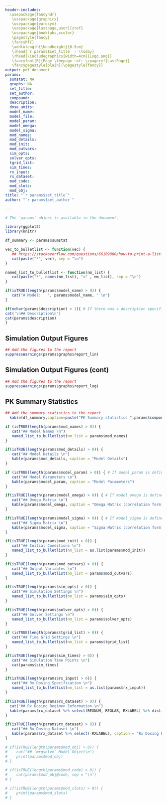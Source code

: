 ```yaml
---
header-includes: 
  \usepackage{fancyhdr} 
   \usepackage{graphicx} 
   \usepackage{eurosym} 
   \usepackage[lastpage,user]{zref}
   \usepackage{booktabs,xcolor} 
   \pagestyle{fancy} 
   \fancyhf{} 
   \addtolength{\headheight}{0.5cm}
   \lhead{`r params$set_title` - \today} 
   \rhead{\includegraphics[width=4cm]{Logo.png}} 
   \fancyfoot[R]{Page \thepage ~of~ \zpageref{LastPage}}
   \fancypagestyle{plain}{\pagestyle{fancy}} 
output: pdf_document
params:
  sumstat: NA
  graphs: NA
  set_title: 
  set_author: 
  compound:
  description:
  dose_units:
  model_name:
  model_file:
  model_param:
  model_omega:
  model_sigma:
  mod_names:
  mod_details:
  mod_init:
  mod_outvars:
  sim_opts:
  solver_opts:
  tgrid_list:
  sim_times:
  rx_input:
  rx_dataset:
  mod_code:
  mod_slots:
  mod_obj:
title: "`r params$set_title`"
author: "`r params$set_author`"

---
```



```r
# The `params` object is available in the document.

library(ggplot2)
library(knitr)

df_summary <- params$sumstat

vec_to_bulletlist <- function(vec) {
   ## https://stackoverflow.com/questions/66109880/how-to-print-a-list-as-bullet-items-in-word-using-rmarkdown
   cat(paste("*", vec), sep = "\n")
}

named_list_to_bulletlist <- function(nm_list) {
   cat(paste("*", names(nm_list), "=" , nm_list), sep = "\n")
}
```



```r
if(isTRUE(length(params$model_name) > 0)) {
   cat("# Model:   ", params$model_name, " \n")
}
```



```r
if(nchar(params$description) > 1){ # If there was a description specified, add it to the report
cat('\n## Description\n')
cat(params$description)
}
```



## Simulation Output Figures
```r
## Add the figures to the report
suppressWarnings(params$graphs$report_lin)
```

## Simulation Output Figures (cont)
```r
## Add the figures to the report
suppressWarnings(params$graphs$report_log)
```

\newpage

## PK Summary Statistics
```r
## Add the summary statistics to the report
  kable(df_summary,caption=paste("PK Summary statistics ",params$compound))
```


\newpage

```r
if (isTRUE(length(params$mod_names) > 0)) { 
   cat("## Model Names \n")
   named_list_to_bulletlist(nm_list = params$mod_names)
}
```

```r
if(isTRUE(length(params$mod_details) > 0)) { 
   cat("## Model Details \n")
   kable(params$mod_details, caption = "Model Details")
}
```

```r
if (isTRUE(length(params$model_param) > 0)) { # If model_param is defined, add it to the report
   cat("## Model Parameters \n")
   kable(params$model_param, caption = "Model Parameters")
}
```

\newpage

```r
if(isTRUE(length(params$model_omega) > 0)) { # If model_omega is defined, add it to the report
   cat("## Omega Matrix \n")
   kable(params$model_omega, caption = "Omega Matrix (correlation form)")
}
```



```r
if(isTRUE(length(params$model_sigma) > 0)) { # If model_sigma is defined, add it to the report
   cat("## Sigma Matrix \n")
   kable(params$model_sigma, caption = "Sigma Matrix (correlation form)")
}
```


\newpage



```r
if(isTRUE(length(params$mod_init) > 0)) {
   cat("## Initial Conditions \n")
   named_list_to_bulletlist(nm_list = as.list(params$mod_init))
}
```



```r
if(isTRUE(length(params$mod_outvars) > 0)) {
   cat("## Output Variables \n")
   named_list_to_bulletlist(nm_list = params$mod_outvars)
}
```

\newpage

```r
if(isTRUE(length(params$sim_opts) > 0)) {
   cat("## Simulation Settings \n")
   named_list_to_bulletlist(nm_list = params$sim_opts)
}
```



```r
if(isTRUE(length(params$solver_opts) > 0)) {
   cat("## Solver Settings \n")
   named_list_to_bulletlist(nm_list = params$solver_opts)
}
```



```r
if (isTRUE(length(params$tgrid_list) > 0)) { 
   cat("## Time Grid Settings \n")
   named_list_to_bulletlist(nm_list = params$tgrid_list)
}
```



```r
if(isTRUE(length(params$sim_times) > 0)) { 
   cat("## Simulation Time Points \n")
   cat(params$sim_times)
}
```

\newpage

```r
if(isTRUE(length(params$rx_input) > 0)) {
   cat("## Rx Dosing Specification \n")
   named_list_to_bulletlist(nm_list = as.list(params$rx_input))
}
```


<!-- adjust latex font size | stackoverflow link: https://stackoverflow.com/questions/40840986/knitrkable-is-there-a-way-to-reduce-the-font-size -->
<!-- latex font sizes reference guide: https://www.overleaf.com/learn/latex/Font_sizes%2C_families%2C_and_styles#Reference_guide -->

\scriptsize

```r
if(isTRUE(length(params$rx_dataset) > 0)) {
  cat("## Rx Dosing Regimen Information \n")
  kable(params$rx_dataset %>% select(REGNUM, REGLAB, RXLABEL) %>% distinct(), caption = "Rx Dosing Regimen Information", booktabs = TRUE)
}
```

\normalsize

```r
if(isTRUE(length(params$rx_dataset) > 0)) {
   cat("## Rx Dosing Dataset \n")
   kable(params$rx_dataset %>% select(-RXLABEL), caption = "Rx Dosing Dataset")
}
```



```r
# if(isTRUE(length(params$mod_obj) > 0)) {
#    cat("## `mrgsolve` Model Object\n")
#    print(params$mod_obj)
# }
```



```r
# if(isTRUE(length(params$mod_code) > 0)) {
#    cat(params$mod_obj@code, sep = "\n")
# }
```



```r
# if(isTRUE(length(params$mod_slots) > 0)) {
#    print(params$mod_slots)
# }
```




